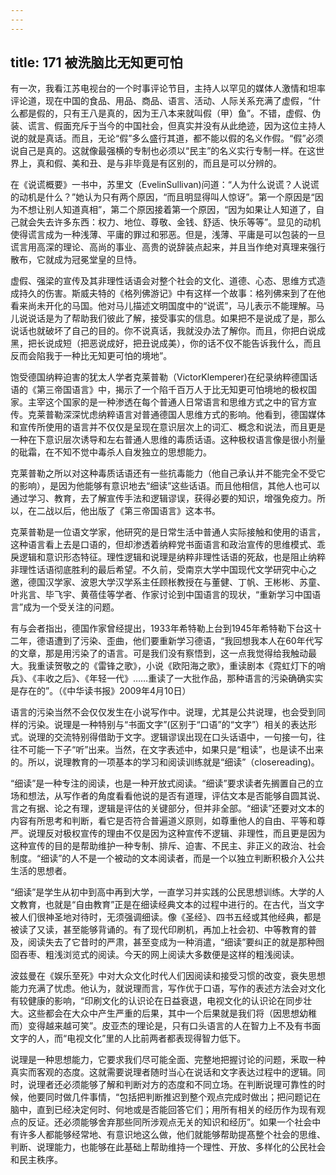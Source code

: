 ```yaml
---
---
---
```

title: 171 被洗脑比无知更可怕
---




有一次，我看江苏电视台的一个时事评论节目，主持人以罕见的媒体人激情和坦率评论道，现在中国的食品、用品、商品、语言、活动、人际关系充满了虚假，“什么都是假的，只有王八是真的，因为王八本来就叫假（甲）鱼”。不错，虚假、伪装、谎言、假面充斥于当今的中国社会，但真实并没有从此绝迹，因为这位主持人说的就是真话。而且，无论“假”多么盛行其道，都不能以假的名义作假。“假”必须说自己是真的。这就像最强横的专制也必须以“民主”的名义实行专制一样。在这世界上，真和假、美和丑、是与非毕竟是有区别的，而且是可以分辨的。

在《说谎概要》一书中，苏里文（EvelinSullivan)问道：“人为什么说谎？人说谎的动机是什么？”她认为只有两个原因，“而且明显得叫人惊讶”。第一个原因是“因为不想让别人知道真相”，第二个原因接着第一个原因，“因为如果让人知道了，自己就会失去许多东西：权力、地位、尊敬、金钱、舒适、快乐等等”。显见的动机使得谎言成为一种浅薄、平庸的罪过和邪恶。但是，浅薄、平庸是可以包装的一旦谎言用高深的理论、高尚的事业、高贵的说辞装点起来，并且当作绝对真理来强行散布，它就成为冠冕堂皇的旦恃。

虚假、强梁的宣传及其非理性话语会对整个社会的文化、道德、心态、思维方式造成持久的伤害。斯威夫特的《格列佛游记》中有这样一个故事：格列佛来到了在他看来尚未开化的马国。他对马儿描述文明国度中的“说谎”，马儿表示不能理解。马儿说说话是为了帮助我们彼此了解，接受事实的信息。如果把不是说成了是，那么说话也就破坏了自己的目的。你不说真话，我就没办法了解你。而且，你把白说成黑，把长说成短（把恶说成好，把丑说成美），你的话不仅不能告诉我什么，而且反而会陷我于一种比无知更可怕的境地”。

饱受德国纳粹迫害的犹太人学者克莱普勒（VictorKlemperer)在纪录纳粹德国话语的《第三帝国语言》中，揭示了一个陷千百万人于比无知更可怕境地的极权国家。主宰这个国家的是一种渗透在每个普通人日常语言和思维方式之中的官方宣传。克莱普勒深深忧虑纳粹语言对普通德国人思维方式的影响。他看到，德国媒体和宣传所使用的语言并不仅仅是呈现在意识层次上的词汇、概念和说法，而且更是一种在下意识层次诱导和左右普通人思维的毒质话语。这种极权语言像是很小剂量的砒霜，在不知不觉中毒杀人自发独立的思想能力。

克莱普勒之所以对这种毒质话语还有一些抗毒能力（他自己承认并不能完全不受它的影响），是因为他能够有意识地去“细读”这些话语。而且他相信，其他人也可以通过学习、教育，去了解宣传手法和逻辑谬误，获得必要的知识，增强免疫力。所以，在二战以后，他出版了《第三帝国语言》这本书。

克莱普勒是一位语文学家，他研究的是日常生活中普通人实际接触和使用的语言，这种语言看上去是口语的，但却渗透着纳粹党书面语言和政治宣传的思维模式、乖戾逻辑和意识形态特征。理性逻辑和说理是纳粹非理性话语的死敌，也是阻止纳粹非理性话语彻底胜利的最后希望。不久前，受南京大学中国现代文学研究中心之邀，德国汉学家、波恩大学汉学系主任顾枨教授在与董健、丁帆、王彬彬、苏童、叶兆言、毕飞宇、黄蓓佳等学者、作家讨论到中国语言的现状，“重新学习中国语言”成为一个受关注的问题。

有与会者指出，德国作家曾经提出，1933年希特勒上台到1945年希特勒下台这十二年，德语遭到了污染、歪曲，他们要重新学习德语，“我回想我本人在60年代写的文章，那是用污染了的语言。可是我们没有察悟到，这一点我觉得给我触动最大。我重读贺敬之的《雷锋之歌》，小说《欧阳海之歌》，重读剧本《霓虹灯下的哨兵》、《丰收之后》、《年轻一代》……重读了一大批作品，那种语言的污染确确实实是存在的”。（《中华读书报》2009年4月10日）

语言的污染当然不会仅仅发生在小说写作中。说理，尤其是公共说理，也会受到同样的污染。说理是一种特别与“书面文字”(区别于“口语”的“文字”）相关的表达形式。说理的交流特别得借助于文字。逻辑谬误出现在口头话语中，一句接一句，往往不可能一下子“听”出来。当然，在文字表述中，如果只是“粗读”，也是读不出来的。所以，说理教育的一项基本的学习和阅读训练就是“细读”（closereading)。

“细读”是一种专注的阅读，也是一种开放式阅读。“细读”要求读者先搁置自己的立场和想法，从写作者的角度看看他说的是否有道理，评估文本是否能够自圆其说、言之有据、论之有理，逻辑是评估的关键部分，但并非全部。“细读”还要对文本的内容有所思考和判断，看它是否符合普遍道义原则，如尊重他人的自由、平等和尊严。说理反对极权宣传的理由不仅是因为这种宣传不逻辑、非理性，而且更是因为这种宣传的目的是帮助维护一种专制、排斥、迫害、不民主、非正义的政治、社会制度。“细读”的人不是一个被动的文本阅读者，而是一个以独立判断积极介入公共生活的思想者。

“细读”是学生从初中到高中再到大学，一直学习并实践的公民思想训练。大学的人文教育，也就是“自由教育”正是在细读经典文本的过程中进行的。在古代，当文字被人们很神圣地对待时，无须强调细读。像《圣经》、四书五经或其他经典，都是被读了又读，甚至能够背诵的。有了现代印刷机，再加上社会初、中等教育的普及，阅读失去了它昔时的严肃，甚至变成为一种消遣，“细读”要纠正的就是那种囫囵吞枣、粗浅浏览式的阅读。今天的网上阅读大多数便是这样的粗浅阅读。

波兹曼在《娱乐至死》中对大众文化时代人们因阅读和接受习惯的改变，衰失思想能力充满了忧虑。他认为，就说理而言，写作优于口语，写作的表述方法会对文化有较健康的影响，“印刷文化的认识论在日益衰退，电视文化的认识论在同步壮大。这些都会在大众中产生严重的后果，其中一个后果就是我们将（因思想幼稚而）变得越来越可笑”。皮亚杰的理论是，只有口头语言的人在智力上不及有书面文字的人，而“电视文化”里的人比前两者都表现得智力低下。

说理是一种思想能力，它要求我们尽可能全面、完整地把握讨论的问题，釆取一种真实而客观的态度。这就需要说理者随时当心在说话和文字表达过程中的逻辑。同时，说理者还必须能够了解和判断对方的态度和不同立场。在判断说理可靠性的时候，他要同时做几件事情，“包括把判断推迟到整个观点完成时做出；把问题记在脑中，直到已经决定何时、何地或是否能回答它们；用所有相关的经历作为现有观点的反证。还必须能够舍弃那些同所涉观点无关的知识和经历”。如果一个社会中有许多人都能够经常地、有意识地这么做，他们就能够帮助提髙整个社会的思维、判断、说理能力，也能够在此基础上帮助维持一个理性、开放、多样化的公民社会和民主秩序。